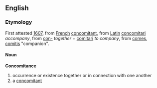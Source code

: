 ==English==
===Etymology===
First attested [[w:1607|1607]], from [[French]] [[concomitant]], from [[Latin]] [[concomitari]] ''accompany'', from [[con-]] ''together'' + [[comitari]] ''to company'', from [[comes]], [[comitis]] "companion".
====Noun====
'''Concomitance'''
#occurrence or existence together or in connection with one another
#a [[concomitant]]

{{stub}}